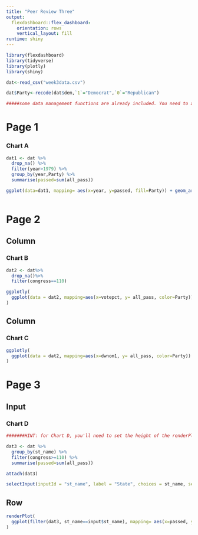 ```yaml
---
title: "Peer Review Three"
output: 
  flexdashboard::flex_dashboard:
    orientation: rows
    vertical_layout: fill
runtime: shiny
---
```


```r
library(flexdashboard)
library(tidyverse)
library(plotly)
library(shiny)

dat<-read_csv("week3data.csv")

dat$Party<-recode(dat$dem,`1`="Democrat",`0`="Republican")

#####some data management functions are already included. You need to add the visualization functions.

```


Page 1
======

### Chart A


```r
dat1 <- dat %>%
  drop_na() %>%
  filter(year>1979) %>%
  group_by(year,Party) %>%
  summarise(passed=sum(all_pass))

ggplot(data=dat1, mapping= aes(x=year, y=passed, fill=Party)) + geom_area() + scale_fill_manual(values=c("blue","red")) + labs(x="Year", y="All Bills Passed", title = "Number of Bills Passed Since 1980")



```

Page 2 {data-orientation=columns}
======

Column {data-width=500}
-------

### Chart B 

```r
dat2 <- dat%>%
  drop_na()%>%
  filter(congress==110)

ggplotly(
  ggplot(data = dat2, mapping=aes(x=votepct, y= all_pass, color=Party)) + geom_point() + geom_smooth(stat = "smooth") + scale_color_manual(values = c("blue", "red")) + labs(x="Vote Pct.", y= "All Pass", title = "Passage and Vote Pct., 110th Congress")
)
```

Column {data-width=500}
-------

### Chart C

```r
ggplotly(
  ggplot(data = dat2, mapping=aes(x=dwnom1, y= all_pass, color=Party)) + geom_point() + geom_smooth(method = "lm") + scale_color_manual(values = c("blue", "red")) + labs(x="DW Nominate.", y= "All Pass", title = "Passage and Ideology, 110th Congress")
)
```

Page 3 {data-orientation=rows}
======

Input {.sidebar}
------------------

### Chart D

```r

#######HINT: for Chart D, you'll need to set the height of the renderPlot, using the height argument. Try a value of 750.

dat3 <- dat %>%
  group_by(st_name) %>%
  filter(congress>=110) %>%
  summarise(passed=sum(all_pass))

attach(dat3)

selectInput(inputId = "st_name", label = "State", choices = st_name, selected = st_name, multiple = TRUE)
```

Row {data-height=750}
---------

```r
renderPlot(
  ggplot(filter(dat3, st_name==input$st_name), mapping= aes(x=passed, y=st_name)) + geom_bar(stat = "identity") + labs(x="Total Bills Passed Per State", y="State Name", title = "Total Bills Passed by State Delegations, 110th Congress")
)
```
